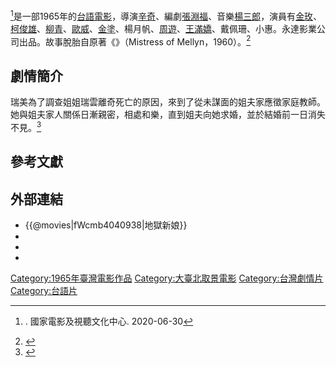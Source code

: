 {{Infobox Film
|片名          = 地獄新娘
|電影原名      = ''{{Lang|en|The Bride Who Has Returned from Hell}}''
|圖像          = 
|圖像說明      = 
|導演          = [[辛奇_(臺灣導演)|辛奇]]
|監製          = 
|製片          = [[戴傳李|戴傳李]]
|編劇          = [[張淵福|張淵福]]
|劇本          = 
|故事          = 
|原著          = 
|旁白          = 
|統籌          = 
|主演          = [[金玫|金玫]]<br>[[柯俊雄|柯俊雄]]<br>[[柳青_(演員)|柳青]]<br>[[歐威|歐威]]<br>[[金塗|金塗]]
|副標題        = 
|片尾曲        = 
|配樂          = [[楊三郎_(作曲家)|楊三郎]]
|攝影          = 
|剪輯          = 沈業康
|製片商        = 永達
|發行商        = 
|上映日期      = {{Film date|1965}}
|發行日期      = 
|片長          = 118 分鐘
|產地          = {{台灣電影產地}}
|語言          = [[台語|台語]]
|官方網站      = 
|預算          = 
|票房          = 
|前集          = 
|續集          = 
|中國大陸片名  = 
|香港片名      = 
|澳門片名      = 
|台灣片名      = 
|新馬片名      = 
|imdb_id    = tt1511346
}}
{{Engname|《地獄新娘》|''The Bride Who Has Returned from Hell''}}<ref>{{Youtube|jrs7jYpiVss|《地獄新娘》2018數位修復預告片 “The Bride Who Has Returned from Hell” digitally remastered Trailer}}. 國家電影及視聽文化中心. 2020-06-30</ref>是一部1965年的[[台語電影|台語電影]]，導演[[辛奇_(臺灣導演)|辛奇]]、編劇[[張淵福|張淵福]]、音樂[[楊三郎_(作曲家)|楊三郎]]，演員有[[金玫|金玫]]、[[柯俊雄|柯俊雄]]、[[柳青_(演員)|柳青]]、[[歐威|歐威]]、[[金塗|金塗]]、楊月帆、[[周遊|周遊]]、[[王滿嬌|王滿嬌]]、戴佩珊、小惠。永達影業公司出品。故事脫胎自{{Internal link helper/en|Victoria Holt|Eleanor Hibbert}}原著《{{Internal link helper/en|米蘭夫人|Mistress of Mellyn}}》（Mistress of Mellyn，1960）。<ref name="玩世界">{{Cite web |url=http://miss-suzi.blogspot.tw/2011/07/blog-post_07.html |title=玩世界·沒事兒>米蘭夫人寶島版…〈地獄新娘〉 |author=粟子 |language=zh-tw |date=2011-07-07 |accessdate=2014-06-04 |archive-date=2014-06-06 |archive-url=https://web.archive.org/web/20140606234304/http://miss-suzi.blogspot.tw/2011/07/blog-post_07.html |dead-url=no }}</ref>

== 劇情簡介 ==
瑞美為了調查姐姐瑞雲離奇死亡的原因，來到了從未謀面的姐夫家應徵家庭教師。她與姐夫家人關係日漸親密，相處和樂，直到姐夫向她求婚，並於結婚前一日消失不見。<ref>{{Cite web |url=http://blog.roodo.com/rubyliang/archives/19084926.html |title=《地獄新娘》：跟提姆波頓無關但其實挺驚悚的台語片 |language=zh-tw |date=2012-03-07 |access-date=2014-06-04 |archive-url=https://web.archive.org/web/20140607004842/http://blog.roodo.com/rubyliang/archives/19084926.html |archive-date=2014-06-07 |dead-url=yes }}</ref>

== 參考文獻 ==
{{Reflist}}

== 外部連結 ==
*{{@movies|fWcmb4040938|地獄新娘}}
*{{Hkmdb title|14808|地獄新娘}}
*{{Douban|title=地獄新娘}}
*{{Imdb title|1511346|地獄新娘}}

[[Category:1965年臺灣電影作品|Category:1965年臺灣電影作品]]
[[Category:大臺北取景電影|Category:大臺北取景電影]]
[[Category:台灣劇情片|Category:台灣劇情片]]
[[Category:台語片|Category:台語片]]